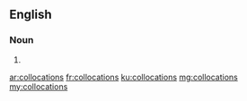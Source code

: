 ==English==

===Noun===
{{head|en|plural}}

# {{plural of|collocation|lang=en}}

[[ar:collocations]]
[[fr:collocations]]
[[ku:collocations]]
[[mg:collocations]]
[[my:collocations]]